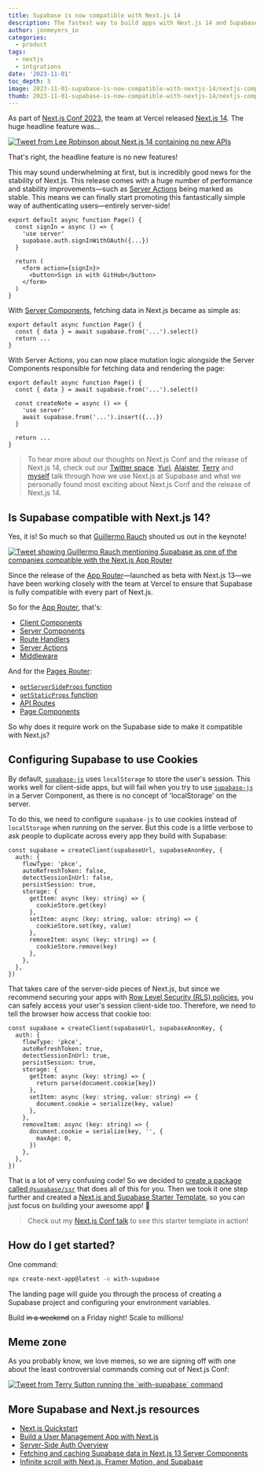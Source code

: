 ```yaml
---
title: Supabase is now compatible with Next.js 14
description: The fastest way to build apps with Next.js 14 and Supabase
author: jonmeyers_io
categories:
  - product
tags:
  - nextjs
  - intgrations
date: '2023-11-01'
toc_depth: 3
image: 2023-11-01-supabase-is-now-compatible-with-nextjs-14/nextjs-compatible.jpg
thumb: 2023-11-01-supabase-is-now-compatible-with-nextjs-14/nextjs-compatible.jpg
---
```


As part of [Next.js Conf 2023](https://nextjs.org/conf), the team at Vercel released [Next.js 14](https://nextjs.org/blog/next-14). The huge headline feature was...

<a href="https://x.com/leeerob/status/1717596944623649198?s=20" target="_blank">
  <Img
    alt="Tweet from Lee Robinson about Next.js 14 containing no new APIs"
    src={{
      light:
        '/images/blog/2023-11-01-supabase-is-now-compatible-with-nextjs-14/lee-tweet-light.png',
      dark: '/images/blog/2023-11-01-supabase-is-now-compatible-with-nextjs-14/lee-tweet-dark.png',
    }}
  />
</a>

That's right, the headline feature is no new features!

This may sound underwhelming at first, but is incredibly good news for the stability of Next.js. This release comes with a huge number of performance and stability improvements—such as [Server Actions](https://nextjs.org/docs/app/api-reference/functions/server-actions) being marked as stable. This means we can finally start promoting this fantastically simple way of authenticating users—entirely server-side!

```tsx
export default async function Page() {
  const signIn = async () => {
    'use server'
    supabase.auth.signInWithOAuth({...})
  }

  return (
    <form action={signIn}>
      <button>Sign in with GitHub</button>
    </form>
  )
}
```

With [Server Components](https://nextjs.org/docs/app/building-your-application/rendering/server-components), fetching data in Next.js became as simple as:

```tsx
export default async function Page() {
  const { data } = await supabase.from('...').select()
  return ...
}
```

With Server Actions, you can now place mutation logic alongside the Server Components responsible for fetching data and rendering the page:

```tsx
export default async function Page() {
  const { data } = await supabase.from('...').select()

  const createNote = async () => {
    'use server'
    await supabase.from('...').insert({...})
  }

  return ...
}
```

> To hear more about our thoughts on Next.js Conf and the release of Next.js 14, check out our [Twitter space](https://twitter.com/i/spaces/1yoKMwNWbRjJQ?s=20). [Yuri](https://twitter.com/yuricodesbot), [Alaister](https://twitter.com/alaisteryoung), [Terry](https://twitter.com/saltcod) and [myself](https://twitter.com/jonmeyers_io) talk through how we use Next.js at Supabase and what we personally found most exciting about Next.js Conf and the release of Next.js 14.

## Is Supabase compatible with Next.js 14?

Yes, it is! So much so that [Guillermo Rauch](https://twitter.com/rauchg) shouted us out in the keynote!

<a href="https://x.com/supabase/status/1717658742743761239?s=20" target="_blank">
  <Img
    alt="Tweet showing Guillermo Rauch mentioning Supabase as one of the companies compatible with the Next.js App Router"
    src={{
      light:
        '/images/blog/2023-11-01-supabase-is-now-compatible-with-nextjs-14/guillermo-tweet-light.png',
      dark: '/images/blog/2023-11-01-supabase-is-now-compatible-with-nextjs-14/guillermo-tweet-dark.png',
    }}
  />
</a>

Since the release of the [App Router](https://nextjs.org/docs/app)—launched as beta with Next.js 13—we have been working closely with the team at Vercel to ensure that Supabase is fully compatible with every part of Next.js.

So for the [App Router](https://nextjs.org/docs/app), that's:

- [Client Components](https://nextjs.org/docs/app/building-your-application/rendering/client-components)
- [Server Components](https://nextjs.org/docs/app/building-your-application/rendering/server-components)
- [Route Handlers](https://nextjs.org/docs/app/building-your-application/routing/route-handlers)
- [Server Actions](https://nextjs.org/docs/app/api-reference/functions/server-actions)
- [Middleware](https://nextjs.org/docs/app/building-your-application/routing/middleware)

And for the [Pages Router](https://nextjs.org/docs/pages):

- [`getServerSideProps` function](https://nextjs.org/docs/pages/building-your-application/data-fetching/get-server-side-props)
- [`getStaticProps` function](https://nextjs.org/docs/pages/building-your-application/data-fetching/get-static-props)
- [API Routes](https://nextjs.org/docs/pages/building-your-application/routing/api-routes)
- [Page Components](https://nextjs.org/docs/pages/building-your-application/data-fetching/client-side)

So why does it require work on the Supabase side to make it compatible with Next.js?

## Configuring Supabase to use Cookies

By default, [`supabase-js`](https://supabase.com/docs/reference/javascript/introduction) uses `localStorage` to store the user's session. This works well for client-side apps, but will fail when you try to use [`supabase-js`](https://supabase.com/docs/reference/javascript/introduction) in a Server Component, as there is no concept of 'localStorage' on the server.

To do this, we need to configure `supabase-js` to use cookies instead of `localStorage` when running on the server. But this code is a little verbose to ask people to duplicate across every app they build with Supabase:

```tsx
const supabase = createClient(supabaseUrl, supabaseAnonKey, {
  auth: {
    flowType: 'pkce',
    autoRefreshToken: false,
    detectSessionInUrl: false,
    persistSession: true,
    storage: {
      getItem: async (key: string) => {
        cookieStore.get(key)
      },
      setItem: async (key: string, value: string) => {
        cookieStore.set(key, value)
      },
      removeItem: async (key: string) => {
        cookieStore.remove(key)
      },
    },
  },
})
```

That takes care of the server-side pieces of Next.js, but since we recommend securing your apps with [Row Level Security (RLS) policies](https://www.youtube.com/watch?v=Ow_Uzedfohk), you can safely access your user's session client-side too. Therefore, we need to tell the browser how access that cookie too:

```tsx
const supabase = createClient(supabaseUrl, supabaseAnonKey, {
  auth: {
    flowType: 'pkce',
    autoRefreshToken: true,
    detectSessionInUrl: true,
    persistSession: true,
    storage: {
      getItem: async (key: string) => {
        return parse(document.cookie[key])
      },
      setItem: async (key: string, value: string) => {
        document.cookie = serialize(key, value)
      },
    },
    removeItem: async (key: string) => {
      document.cookie = serialize(key, '', {
        maxAge: 0,
      })
    },
  },
})
```

That is a lot of very confusing code! So we decided to [create a package called `@supabase/ssr`](https://supabase.com/docs/guides/auth/server-side) that does all of this for you. Then we took it one step further and created a [Next.js and Supabase Starter Template](https://supabase.com/docs/guides/getting-started/quickstarts/nextjs), so you can just focus on building your awesome app! 🚀

> Check out my [Next.js Conf talk](https://www.youtube.com/watch?t=3880&v=FdiX5rHS_0Y) to see this starter template in action!

## How do I get started?

One command:

```bash
npx create-next-app@latest -e with-supabase
```

The landing page will guide you through the process of creating a Supabase project and configuring your environment variables.

Build ~~in a weekend~~ on a Friday night! Scale to millions!

## Meme zone

As you probably know, we love memes, so we are signing off with one about the least controversial commands coming out of Next.js Conf:

<a href="https://x.com/saltcod/status/1718959967955275843?s=20" target="_blank">
  <Img
    alt="Tweet from Terry Sutton running the `with-supabase` command"
    src={{
      light:
        '/images/blog/2023-11-01-supabase-is-now-compatible-with-nextjs-14/terry-tweet-light.png',
      dark: '/images/blog/2023-11-01-supabase-is-now-compatible-with-nextjs-14/terry-tweet-dark.png',
    }}
  />
</a>

## More Supabase and Next.js resources

- [Next.js Quickstart](https://supabase.com/docs/guides/getting-started/quickstarts/nextjs)
- [Build a User Management App with Next.js](https://supabase.com/docs/guides/getting-started/tutorials/with-nextjs)
- [Server-Side Auth Overview](https://supabase.com/docs/guides/auth/server-side)
- [Fetching and caching Supabase data in Next.js 13 Server Components](https://supabase.com/blog/fetching-and-caching-supabase-data-in-next-js-server-components)
- [Infinite scroll with Next.js, Framer Motion, and Supabase](https://supabase.com/blog/infinite-scroll-with-nextjs-framer-motion)

